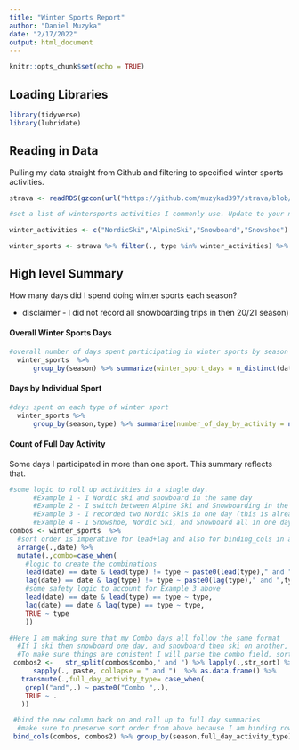 ```yaml
---
title: "Winter Sports Report"
author: "Daniel Muzyka"
date: "2/17/2022"
output: html_document
---
```



```r
knitr::opts_chunk$set(echo = TRUE)
```

## Loading Libraries

```r
library(tidyverse)
library(lubridate)
```

## Reading in Data

Pulling my data straight from Github and filtering to specified winter sports activities.


```r
strava <- readRDS(gzcon(url("https://github.com/muzykad397/strava/blob/main/data/strava.RDS?raw=true")))

#set a list of wintersports activities I commonly use. Update to your needs.

winter_activities <- c("NordicSki","AlpineSki","Snowboard","Snowshoe")

winter_sports <- strava %>% filter(., type %in% winter_activities) %>% mutate(., date=date(start_date))

```

## High level Summary

How many days did I spend doing winter sports each season?

* disclaimer - I did not record all snowboarding trips in then 20/21 season)
  
#### Overall Winter Sports Days
```r
#overall number of days spent participating in winter sports by season
  winter_sports  %>%
      group_by(season) %>% summarize(winter_sport_days = n_distinct(date))
```

#### Days by Individual Sport

```r
#days spent on each type of winter sport
  winter_sports %>% 
      group_by(season,type) %>% summarize(number_of_day_by_activity = n_distinct(date),.groups = 'drop')
```

#### Count of Full Day Activity

Some days I participated in more than one sport. This summary reflects that.
```r
#some logic to roll up activities in a single day.
      #Example 1 - I Nordic ski and snowboard in the same day
      #Example 2 - I switch between Alpine Ski and Snowboarding in the same day
      #Example 3 - I recorded two Nordic Skis in one day (this is already accounted for in the summaries above)
      #Example 4 - I Snowshoe, Nordic Ski, and Snowboard all in one day! (will work but the category will have funky                     grammar)
combos <- winter_sports  %>%
  #sort order is imperative for lead+lag and also for binding_cols in a future step
  arrange(.,date) %>% 
  mutate(.,combo=case_when(
    #logic to create the combinations
    lead(date) == date & lead(type) != type ~ paste0(lead(type)," and ",type),
    lag(date) == date & lag(type) != type ~ paste0(lag(type)," and ",type),
    #some safety logic to account for Example 3 above
    lead(date) == date & lead(type) == type ~ type,
    lag(date) == date & lag(type) == type ~ type,
    TRUE ~ type
    ))

#Here I am making sure that my Combo days all follow the same format
  #If I ski then snowboard one day, and snowboard then ski on another, the lead+lag logic will create different          categories
  #To make sure things are conistent I will parse the combo field, sort the strings, then concatenate back together
 combos2 <-   str_split(combos$combo," and ") %>% lapply(.,str_sort) %>% 
      sapply(., paste, collapse = " and ")  %>% as.data.frame() %>% 
   transmute(.,full_day_activity_type= case_when(
    grepl("and",.) ~ paste0("Combo ",.),
    TRUE ~ .
   ))

 #bind the new column back on and roll up to full day summaries
  #make sure to preserve sort order from above because I am binding rows, not joining
 bind_cols(combos, combos2) %>% group_by(season,full_day_activity_type) %>% summarize(number_of_days = n_distinct(date),.groups = 'drop')


```